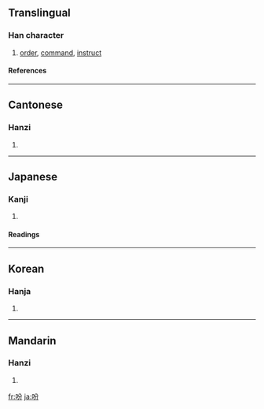 ==Translingual==
===Han character===
{{Han char|rn=30|rad=口|as=04|sn=7|four=6802<sub>7</sub>|canj=口金尸竹 (RCSH)}}
# [[order]], [[command]], [[instruct]]
====References====
{{Han ref|kx=0178.110|dkj=03347|dj=0395.160|hdz=10592.030|uh=5429|ud=21545|bh=A768|bd=42856}}
----
==Cantonese==
===Hanzi===
{{yue-hanzi|jyut=|y=fan1}}
# {{defn|Cantonese}}
----
==Japanese==
===Kanji===
{{ja-kanji|grade=|rs=口04}}
# {{defn|Japanese}} 
====Readings====
{{ja-readings|on=[[ふん]] (fun)|kun=[[ふく]] (fuku)}}
----
==Korean==
===Hanja===
{{ko-hanja|hangeul=분|rv=bun|mr=pun}}
# {{defn|Korean}}
----
==Mandarin==
===Hanzi===
{{cmn-hanzi|pin=[[fēn]] ([[fen1]])|wg=fen<sup>1</sup>}}
# {{defn|Mandarin}}

[[fr:吩]]
[[ja:吩]]
